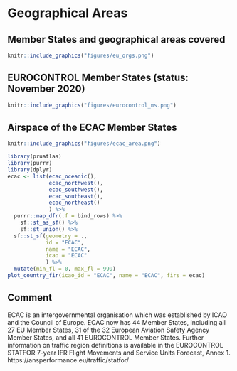 # Geographical Areas {#geographical-areas .unnumbered}

## Member States and geographical areas covered {.unnumbered}

```r
knitr::include_graphics("figures/eu_orgs.png")
```

## EUROCONTROL Member States (status: November 2020) {.unnumbered}

```r
knitr::include_graphics("figures/eurocontrol_ms.png")
```

## Airspace of the ECAC Member States {.unnumbered}

```r
knitr::include_graphics("figures/ecac_area.png")
```


```r
library(pruatlas)
library(purrr)
library(dplyr)
ecac <- list(ecac_oceanic(),
             ecac_northwest(),
             ecac_southwest(),
             ecac_southeast(),
             ecac_northeast()
             ) %>% 
  purrr::map_dfr(.f = bind_rows) %>% 
    sf::st_as_sf() %>%
    sf::st_union() %>%
  sf::st_sf(geometry = .,
            id = "ECAC",
            name = "ECAC",
            icao = "ECAC"
            ) %>% 
  mutate(min_fl = 0, max_fl = 999)
plot_country_fir(icao_id = "ECAC", name = "ECAC", firs = ecac)
```


## Comment {.unnumbered}

ECAC is an intergovernmental organisation which was established by ICAO
and the Council of Europe.
ECAC now has 44 Member States, including all 27 EU Member States,
31 of the 32 European Aviation Safety Agency Member States, and
all 41 EUROCONTROL Member States.
Further information on traffic region definitions is available in
the EUROCONTROL STATFOR 7-year IFR Flight Movements and Service
Units Forecast, Annex 1. https://ansperformance.eu/traffic/statfor/
